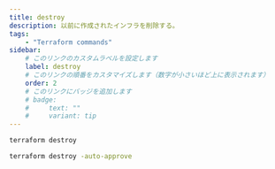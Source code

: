 ```yaml
---
title: destroy
description: 以前に作成されたインフラを削除する。
tags:
    - "Terraform commands"
sidebar:
    # このリンクのカスタムラベルを設定します
    label: destroy
    # このリンクの順番をカスタマイズします（数字が小さいほど上に表示されます）
    order: 2
    # このリンクにバッジを追加します
    # badge:
    #     text: ""
    #     variant: tip
---
```


```bash frame="none"
terraform destroy
```

```bash frame="none"
terraform destroy -auto-approve
```
